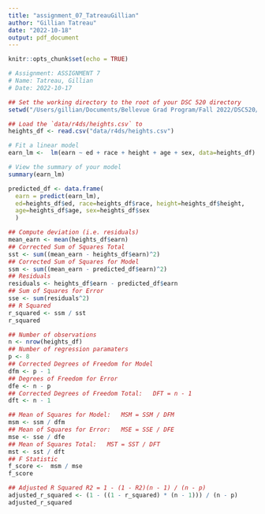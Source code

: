 ```yaml
---
title: "assignment_07_TatreauGillian"
author: "Gillian Tatreau"
date: "2022-10-18"
output: pdf_document
---
```


```r
knitr::opts_chunk$set(echo = TRUE)
```

```r
# Assignment: ASSIGNMENT 7
# Name: Tatreau, Gillian
# Date: 2022-10-17

## Set the working directory to the root of your DSC 520 directory
setwd("/Users/gillian/Documents/Bellevue Grad Program/Fall 2022/DSC520/DSC520 Repo")

## Load the `data/r4ds/heights.csv` to
heights_df <- read.csv("data/r4ds/heights.csv")

# Fit a linear model
earn_lm <-  lm(earn ~ ed + race + height + age + sex, data=heights_df)

# View the summary of your model
summary(earn_lm)

predicted_df <- data.frame(
  earn = predict(earn_lm),
  ed=heights_df$ed, race=heights_df$race, height=heights_df$height,
  age=heights_df$age, sex=heights_df$sex
  )

## Compute deviation (i.e. residuals)
mean_earn <- mean(heights_df$earn)
## Corrected Sum of Squares Total
sst <- sum((mean_earn - heights_df$earn)^2)
## Corrected Sum of Squares for Model
ssm <- sum((mean_earn - predicted_df$earn)^2)
## Residuals
residuals <- heights_df$earn - predicted_df$earn
## Sum of Squares for Error
sse <- sum(residuals^2)
## R Squared
r_squared <- ssm / sst
r_squared

## Number of observations
n <- nrow(heights_df)
## Number of regression paramaters
p <- 8
## Corrected Degrees of Freedom for Model
dfm <- p - 1
## Degrees of Freedom for Error
dfe <- n - p
## Corrected Degrees of Freedom Total:   DFT = n - 1
dft <- n - 1

## Mean of Squares for Model:   MSM = SSM / DFM
msm <- ssm / dfm
## Mean of Squares for Error:   MSE = SSE / DFE
mse <- sse / dfe
## Mean of Squares Total:   MST = SST / DFT
mst <- sst / dft
## F Statistic
f_score <-  msm / mse
f_score

## Adjusted R Squared R2 = 1 - (1 - R2)(n - 1) / (n - p)
adjusted_r_squared <- (1 - ((1 - r_squared) * (n - 1))) / (n - p)
adjusted_r_squared

```

